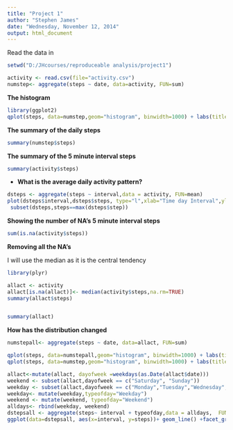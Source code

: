 ```yaml
---
title: "Project 1"
author: "Stephen James"
date: "Wednesday, November 12, 2014"
output: html_document
---
```

 
 Read the data in 
 
 
```r
setwd("D:/JHcourses/reproduceable analysis/project1")

activity <- read.csv(file="activity.csv")
numstep<- aggregate(steps ~ date, data=activity, FUN=sum)
```

**The histogram**

```r
library(ggplot2)
qplot(steps, data=numstep,geom="histogram", binwidth=1000) + labs(title="Number of Steps per Day")
```


 
**The summary of the daily steps**
```r

summary(numstep$steps)
```
**The summary of the 5 minute interval steps**
```r

summary(activity$steps)
```
-
**What is the average daily activity pattern?**


```r
dsteps <- aggregate(steps ~ interval,data = activity, FUN=mean)
plot(dsteps$interval,dsteps$steps, type="l",xlab="Time day Interval",ylab="Mean Number of Steps",main="Average Daily Pattern")
 subset(dsteps,steps==max(dsteps$step))

```
**Showing the number of NA's 5 minute interval steps**
```r

sum(is.na(activity$steps))
```

**Removing all the NA's**


  I will use the median as it is the central  tendency
```r
library(plyr)

allact <- activity
allact[is.na(allact)]<- median(activity$steps,na.rm=TRUE)
summary(allact$steps)


summary(allact)
```
**How has the distribution changed**
```r
numstepall<- aggregate(steps ~ date, data=allact, FUN=sum)

qplot(steps, data=numstepall,geom="histogram", binwidth=1000) + labs(title="Number of Steps per Day with the NA's Removed as the median")
qplot(steps, data=numstep,geom="histogram", binwidth=1000) + labs(title="Number of Steps per Day with the NA's")

allact<-mutate(allact, dayofweek =weekdays(as.Date(allact$date)))
weekend <- subset(allact,dayofweek == c("Saturday", "Sunday"))
weekday <- subset(allact,dayofweek == c("Monday","Tuesday","Wednesday","Thursday","Friday"))
weekday<- mutate(weekday,typeofday="Weekday")
weekend <- mutate(weekend, typeofday="Weekend")
alldays<- rbind(weekday, weekend)
dstepsall <- aggregate(steps~ interval + typeofday,data = alldays,  FUN=mean)
ggplot(data=dstepsall, aes(x=interval, y=steps))+ geom_line() +facet_grid(.~typeofday)+ggtitle("Mean Steps by time interval by Weekday and Weekend")


```